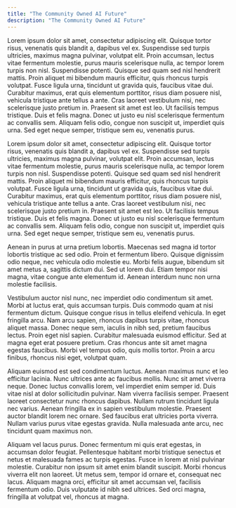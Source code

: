 ```yaml
---
title: "The Community Owned AI Future"
description: "The Community Owned AI Future"
---
```


Lorem ipsum dolor sit amet, consectetur adipiscing elit. Quisque tortor risus, venenatis quis blandit a, dapibus vel ex. Suspendisse sed turpis ultricies, maximus magna pulvinar, volutpat elit. Proin accumsan, lectus vitae fermentum molestie, purus mauris scelerisque nulla, ac tempor lorem turpis non nisl. Suspendisse potenti. Quisque sed quam sed nisl hendrerit mattis. Proin aliquet mi bibendum mauris efficitur, quis rhoncus turpis volutpat. Fusce ligula urna, tincidunt ut gravida quis, faucibus vitae dui. Curabitur maximus, erat quis elementum porttitor, risus diam posuere nisl, vehicula tristique ante tellus a ante. Cras laoreet vestibulum nisi, nec scelerisque justo pretium in. Praesent sit amet est leo. Ut facilisis tempus tristique. Duis et felis magna. Donec ut justo eu nisl scelerisque fermentum ac convallis sem. Aliquam felis odio, congue non suscipit ut, imperdiet quis urna. Sed eget neque semper, tristique sem eu, venenatis purus.

Lorem ipsum dolor sit amet, consectetur adipiscing elit. Quisque tortor risus, venenatis quis blandit a, dapibus vel ex. Suspendisse sed turpis ultricies, maximus magna pulvinar, volutpat elit. Proin accumsan, lectus vitae fermentum molestie, purus mauris scelerisque nulla, ac tempor lorem turpis non nisl. Suspendisse potenti. Quisque sed quam sed nisl hendrerit mattis. Proin aliquet mi bibendum mauris efficitur, quis rhoncus turpis volutpat. Fusce ligula urna, tincidunt ut gravida quis, faucibus vitae dui. Curabitur maximus, erat quis elementum porttitor, risus diam posuere nisl, vehicula tristique ante tellus a ante. Cras laoreet vestibulum nisi, nec scelerisque justo pretium in. Praesent sit amet est leo. Ut facilisis tempus tristique. Duis et felis magna. Donec ut justo eu nisl scelerisque fermentum ac convallis sem. Aliquam felis odio, congue non suscipit ut, imperdiet quis urna. Sed eget neque semper, tristique sem eu, venenatis purus.

Aenean in purus at urna pretium lobortis. Maecenas sed magna id tortor lobortis tristique ac sed odio. Proin et fermentum libero. Quisque dignissim odio neque, nec vehicula odio molestie eu. Morbi felis augue, bibendum sit amet metus a, sagittis dictum dui. Sed ut lorem dui. Etiam tempor nisi magna, vitae congue ante elementum id. Aenean interdum nunc non urna molestie facilisis.

Vestibulum auctor nisl nunc, nec imperdiet odio condimentum sit amet. Morbi at luctus erat, quis accumsan turpis. Duis commodo quam at nisi fermentum dictum. Quisque congue risus in tellus eleifend vehicula. In eget fringilla arcu. Nam arcu sapien, rhoncus dapibus turpis vitae, rhoncus aliquet massa. Donec neque sem, iaculis in nibh sed, pretium faucibus lectus. Proin eget nisl sapien. Curabitur malesuada euismod efficitur. Sed at magna eget erat posuere pretium. Cras rhoncus ante sit amet magna egestas faucibus. Morbi vel tempus odio, quis mollis tortor. Proin a arcu finibus, rhoncus nisi eget, volutpat quam.

Aliquam euismod est sed condimentum luctus. Aenean maximus nunc et leo efficitur lacinia. Nunc ultrices ante ac faucibus mollis. Nunc sit amet viverra neque. Donec luctus convallis lorem, vel imperdiet enim semper id. Duis vitae nisl at dolor sollicitudin pulvinar. Nam viverra facilisis semper. Praesent laoreet consectetur nunc rhoncus dapibus. Nullam rutrum tincidunt ligula nec varius. Aenean fringilla ex in sapien vestibulum molestie. Praesent auctor blandit lorem nec ornare. Sed faucibus erat ultricies porta viverra. Nullam varius purus vitae egestas gravida. Nulla malesuada ante arcu, nec tincidunt quam maximus non.

Aliquam vel lacus purus. Donec fermentum mi quis erat egestas, in accumsan dolor feugiat. Pellentesque habitant morbi tristique senectus et netus et malesuada fames ac turpis egestas. Fusce in lorem at nisl pulvinar molestie. Curabitur non ipsum sit amet enim blandit suscipit. Morbi rhoncus viverra elit non laoreet. Ut metus sem, tempor id ornare et, consequat nec lacus. Aliquam magna orci, efficitur sit amet accumsan vel, facilisis fermentum odio. Duis vulputate id nibh sed ultrices. Sed orci magna, fringilla at volutpat vel, rhoncus at magna.